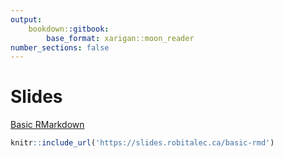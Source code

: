 ```yaml
---
output:
	bookdown::gitbook:
		base_format: xarigan::moon_reader
number_sections: false
---
```


# Slides


[Basic RMarkdown](https://slides.robitalec.ca/basic-rmd)

```r
knitr::include_url('https://slides.robitalec.ca/basic-rmd')
```
